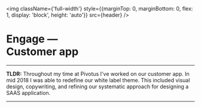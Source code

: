 
<img className={'full-width'} style={{marginTop: 0, marginBottom: 0, flex: 1, display: 'block', height: 'auto'}} src={header} />
<br/>

# Engage — <br/>Customer app

---

**TLDR:** Throughout my time at Pivotus I've worked on our customer app. In mid 2018 I was able to redefine our white label theme. This included visual design, copywriting, and refining our systematic approach for designing a SAAS application.

---

<br />
